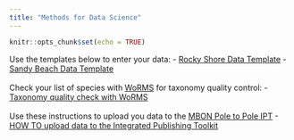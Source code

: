 ```yaml
---
title: "Methods for Data Science"
---
```


```r
knitr::opts_chunk$set(echo = TRUE)
```
Use the templates below to enter your data:
- [Rocky Shore Data Template](protocols/Data_Sheet_RockyShore_template.xlsx)
- [Sandy Beach Data Template](protocols/Data_SandyBeach_template.xlsx)
<br>
<br>
Check your list of species with [WoRMS](http://www.marinespecies.org/aphia.php?p=webservice) for taxonomy quality control:
- [Taxonomy quality check with WoRMS](protocols/WoRMS_quality_check.pdf)
<br>
<br>
Use these instructions to upload you data to the [MBON Pole to Pole IPT](http://ipt.iobis.org/mbon/)
- [HOW TO upload data to the Integrated Publishing Toolkit](https://diodon.github.io/P2P/PublishingDataIPT.html)

